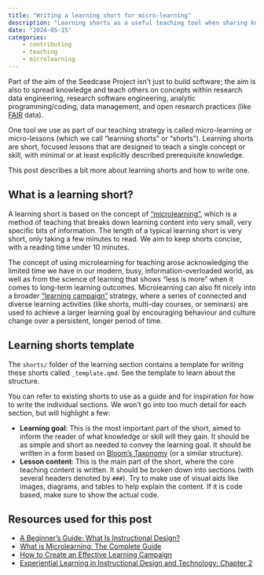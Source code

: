```yaml
---
title: "Writing a learning short for micro-learning"
description: "Learning shorts as a useful teaching tool when sharing knowledge and teaching others. This post briefly describes what a learning short is and how to write one."
date: "2024-05-15"
categories:
    - contributing
    - teaching
    - microlearning
---
```


Part of the aim of the Seedcase Project isn't just to build software;
the aim is also to spread knowledge and teach others on concepts within
research data engineering, research software engineering, analytic
programming/coding, data management, and open research practices (like
[FAIR](https://www.go-fair.org/fair-principles/) data).

One tool we use as part of our teaching strategy is called
micro-learning or micro-lessons (which we call "learning shorts" or
"shorts"). Learning shorts are short, focused lessons that are designed
to teach a single concept or skill, with minimal or at least explicitly
described prerequisite knowledge.

This post describes a bit more about learning shorts and how to write
one.

## What is a learning short?

A learning short is based on the concept of
["microlearning"](https://www.growthengineering.co.uk/what-is-microlearning/),
which is a method of teaching that breaks down learning content into
very small, very specific bits of information. The length of a typical
learning short is very short, only taking a few minutes to read. We aim
to keep shorts concise, with a reading time under 10 minutes.

The concept of using microlearning for teaching arose acknowledging the
limited time we have in our modern, busy, information-overloaded world,
as well as from the science of learning that shows "less is more" when
it comes to long-term learning outcomes. Microlearning can also fit
nicely into a broader ["learning
campaign"](https://www.growthengineering.co.uk/learning-campaigns/)
strategy, where a series of connected and diverse learning activities
(like shorts, multi-day courses, or seminars) are used to achieve a
larger learning goal by encouraging behaviour and culture change over a
persistent, longer period of time.

## Learning shorts template

The `shorts/` folder of the learning section contains a template for
writing these shorts called `_template.qmd`. See the template to learn
about the structure.

You can refer to existing shorts to use as a guide and for inspiration
for how to write the individual sections. We won't go into too much
detail for each section, but will highlight a few:

-   **Learning goal**: This is the most important part of the short,
    aimed to inform the reader of what knowledge or skill will they
    gain. It should be as simple and short as needed to convey the
    learning goal. It should be written in a form based on [Bloom's
    Taxonomy](https://bloomstaxonomy.net/) (or a similar structure).
-   **Lesson content**: This is the main part of the short, where the
    core teaching content is written. It should be broken down into
    sections (with several headers denoted by `###`). Try to make use of
    visual aids like images, diagrams, and tables to help explain the
    content. If it is code based, make sure to show the actual code.

## Resources used for this post

-   [A Beginner's Guide: What Is Instructional
    Design?](https://www.growthengineering.co.uk/instructional-design/)
-   [What is Microlearning: The Complete
    Guide](https://www.growthengineering.co.uk/what-is-microlearning/)
-   [How to Create an Effective Learning
    Campaign](https://www.growthengineering.co.uk/learning-campaigns/)
-   [Experiential Learning in Instructional Design and Technology:
    Chapter
    2](https://pressbooks.pub/experientiallearningininstructionaldesignandtechnology/chapter/2-1-best-practices-in-online-learning/)
